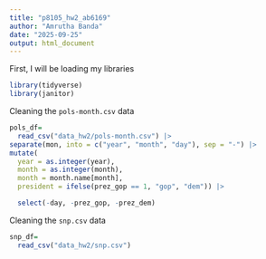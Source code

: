```yaml
---
title: "p8105_hw2_ab6169"
author: "Amrutha Banda"
date: "2025-09-25"
output: html_document
---
```


First, I will be loading my libraries
```r
library(tidyverse)
library(janitor)  
```

Cleaning the `pols-month.csv` data
```r
pols_df= 
  read_csv("data_hw2/pols-month.csv") |>
separate(mon, into = c("year", "month", "day"), sep = "-") |>
mutate(
  year = as.integer(year),
  month = as.integer(month),
  month = month.name[month],
  president = ifelse(prez_gop == 1, "gop", "dem")) |>

  select(-day, -prez_gop, -prez_dem)
```


Cleaning the `snp.csv` data

```r
snp_df= 
  read_csv("data_hw2/snp.csv") 
```



